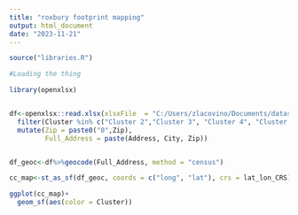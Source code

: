 ```yaml
---
title: "roxbury footprint mapping"
output: html_document
date: "2023-11-21"
---
```

```r
source("libraries.R")
```

```r
#Loading the thing

library(openxlsx)


df<-openxlsx::read.xlsx(xlsxFile  = "C:/Users/zlacovino/Documents/datasets/Columbus Corridor RFI Property Details KS 7-11-22.xlsx", sheet = 1)%>%
  filter(Cluster %in% c("Cluster 2","Cluster 3", "Cluster 4", "Cluster 5"))%>%
  mutate(Zip = paste0("0",Zip),
         Full_Address = paste(Address, City, Zip))


df_geoc<-df%>%geocode(Full_Address, method = "census")

cc_map<-st_as_sf(df_geoc, coords = c("long", "lat"), crs = lat_lon_CRS)

ggplot(cc_map)+
  geom_sf(aes(color = Cluster))

```


